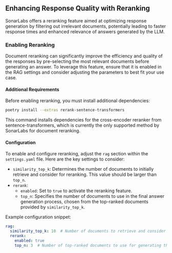 ## Enhancing Response Quality with Reranking

SonarLabs offers a reranking feature aimed at optimizing response generation by filtering out irrelevant documents, potentially leading to faster response times and enhanced relevance of answers generated by the LLM.

### Enabling Reranking

Document reranking can significantly improve the efficiency and quality of the responses by pre-selecting the most relevant documents before generating an answer. To leverage this feature, ensure that it is enabled in the RAG settings and consider adjusting the parameters to best fit your use case.

#### Additional Requirements

Before enabling reranking, you must install additional dependencies:

```bash
poetry install --extras rerank-sentence-transformers
```

This command installs dependencies for the cross-encoder reranker from sentence-transformers, which is currently the only supported method by SonarLabs for document reranking.

#### Configuration

To enable and configure reranking, adjust the `rag` section within the `settings.yaml` file. Here are the key settings to consider:

- `similarity_top_k`: Determines the number of documents to initially retrieve and consider for reranking. This value should be larger than `top_n`.
- `rerank`:
  - `enabled`: Set to `true` to activate the reranking feature.
  - `top_n`: Specifies the number of documents to use in the final answer generation process, chosen from the top-ranked documents provided by `similarity_top_k`.

Example configuration snippet:

```yaml
rag:
  similarity_top_k: 10  # Number of documents to retrieve and consider for reranking
  rerank:
    enabled: true
    top_n: 3  # Number of top-ranked documents to use for generating the answer
```
